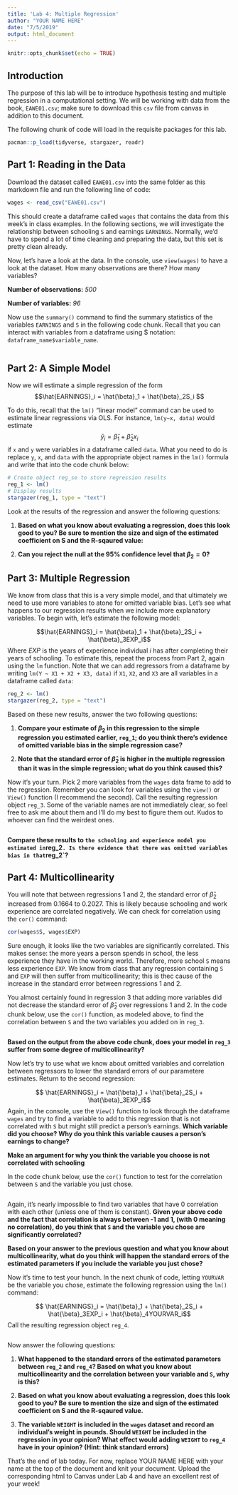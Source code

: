 ```yaml
---
title: 'Lab 4: Multiple Regression'
author: "YOUR NAME HERE"
date: "7/5/2019"
output: html_document
---
```


```r
knitr::opts_chunk$set(echo = TRUE)
```

## Introduction

The purpose of this lab will be to introduce hypothesis testing and multiple regression in a computational setting. We will be working with data from the book, `EAWE01.csv`; make sure to download this `csv` file from canvas in addition to this document. 

The following chunk of code will load in the requisite packages for this lab.

```r
pacman::p_load(tidyverse, stargazer, readr)
```

## Part 1: Reading in the Data

Download the dataset called `EAWE01.csv` into the same folder as this markdown file and run the following line of code:

```r
wages <- read_csv("EAWE01.csv")
```

This should create a dataframe called `wages` that contains the data from this week's in class examples. In the following sections, we will investigate the relationship between schooling `S` and earnings `EARNINGS`. Normally, we'd have to spend a lot of time cleaning and preparing the data, but this set is pretty clean already.

Now, let's have a look at the data. In the console, use `view(wages)` to have a look at the dataset. How many observations are there? How many variables? 

**Number of observations:** *500*

**Number of variables:** *96*

Now use the `summary()` command to find the summary statistics of the variables `EARNINGS` and `S` in the following code chunk. Recall that you can interact with variables from a dataframe using \$ notation: `dataframe_name$variable_name`.

```r

```

## Part 2: A Simple Model

Now we will estimate a simple regression of the form
$$\hat{EARNINGS}_i = \hat{\beta}_1 + \hat{\beta}_2S_i $$

To do this, recall that the `lm()` "linear model" command can be used to estimate linear regressions via OLS. For instance, `lm(y~x, data)` would estimate
$$\hat{y}_i = \hat{\beta}_1 + \hat{\beta}_2x_i $$
if `x` and `y` were variables in a dataframe called `data`. What you need to do is replace `y`, `x`, and `data` with the appropriate object names in the `lm()` formula and write that into the code chunk below:

```r
# Create object reg_se to store regression results
reg_1 <- lm()
# Display results
stargazer(reg_1, type = "text")
```

Look at the results of the regression and answer the following questions: 

1. **Based on what you know about evaluating a regression, does this look good to you? Be sure to mention the size and sign of the estimated coefficient on S and the R-sqaured value:**

2. **Can you reject the null at the 95% confidence level that $\beta_2 = 0$?**

## Part 3: Multiple Regression

We know from class that this is a very simple model, and that ultimately we need to use more variables to atone for omitted variable bias. Let's see what happens to our regression results when we include more explanatory variables. To begin with, let's estimate the following model:

$$\hat{EARNINGS}_i = \hat{\beta}_1 + \hat{\beta}_2S_i + \hat{\beta}_3EXP_i$$
Where $EXP$ is the years of experience individual $i$ has after completing their years of schooling. To estimate this, repeat the process from Part 2, again using the `lm` function. Note that we can add regressors from a dataframe by writing `lm(Y ~ X1 + X2 + X3, data)` if `X1`, `X2`, and `X3` are all variables in a dataframe called `data`:

```r
reg_2 <- lm()
stargazer(reg_2, type = "text")
```

Based on these new results, answer the two following questions:

1. **Compare your estimate of $\beta_2$ in this regression to the simple regression you estimated earlier, `reg_1`; do you think there's evidence of omitted variable bias in the simple regression case?**

2. **Note that the standard error of $\hat{\beta}_2$ is higher in the multiple regression than it was in the simple regression; what do you think caused this?**

Now it's your turn. Pick 2 more variables from the `wages` data frame to add to the regression. Remember you can look for variables using the `view()` or `View()` function (I recommend the second). Call the resulting regression object `reg_3`. Some of the variable names are not immediately clear, so feel free to ask me about them and I'll do my best to figure them out. Kudos to whoever can find the weirdest ones. 

```r

```

**Compare these results to `the schooling and experience model you estimated in `reg_2`. Is there evidence that there was omitted variables bias in that `reg_2`?**

## Part 4: Multicollinearity

You will note that between regressions 1 and 2, the standard error of $\hat{\beta}_2$ increased from 0.1664 to 0.2027. This is likely because schooling and work experience are correlated negatively. We can check for correlation using the `cor()` command:

```r
cor(wages$S, wages$EXP)
```

Sure enough, it looks like the two variables are significantly correlated. This makes sense: the more years a person spends in school, the less experience they have in the working world. Therefore, more school `S` means less experience `EXP`. We know from class that any regression containing `S` and `EXP` will then suffer from multicollinearity; this is thec cause of the increase in the standard error between regressions 1 and 2. 

You almost certainly found in regression 3 that adding more variables did not decrease the standard error of $\hat{\beta}_2$ over regressions 1 and 2. In the code chunk below, use the `cor()` function, as modeled above, to find the correlation between `S` and the two variables you added on in `reg_3`.

```r

```

**Based on the output from the above code chunk, does your model in `reg_3` suffer from some degree of multicollinearity?**

Now let's try to use what we know about omitted variables and correlation between regressors to lower the standard errors of our parametere estimates. Return to the second regression:

$$ \hat{EARNINGS}_i = \hat{\beta}_1 + \hat{\beta}_2S_i + \hat{\beta}_3EXP_i$$
Again, in the console, use the `View()` function to look through the dataframe `wages` and try to find a variable to add to this regression that is not correlated with `S` but might still predict a person's earnings. **Which variable did you choose? Why do you think this variable causes a person's earnings to change?**

**Make an argument for why you think the variable you choose is not correlated with schooling**

In the code chunk below, use the `cor()` function to test for the correlation between `S` and the variable you just chose.

```r

```

Again, it's nearly impossible to find two variables that have 0 correlation with each other (unless one of them is constant). **Given your above code and the fact that correlation is always between -1 and 1, (with 0 meaning no correlation), do you think that `S` and the variable you chose are significantly correlated?**

**Based on your answer to the previous question and what you know about multicollinearity, what do you think will happen the standard errors of the estimated parameters if you include the variable you just chose?**

Now it's time to test your hunch. In the next chunk of code, letting `YOURVAR` be the variable you chose, estimate the following regression using the `lm()` command:

$$ \hat{EARNINGS}_i = \hat{\beta}_1 + \hat{\beta}_2S_i + \hat{\beta}_3EXP_i + \hat{\beta}_4YOURVAR_i$$
Call the resulting regression object `reg_4`.

```r

```

Now answer the following questions:

1. **What happened to the standard errors of the estimated parameters between `reg_2` and `reg_4`? Based on what you know about multicollinearity and the correlation between your variable and `S`, why is this?**

2. **Based on what you know about evaluating a regression, does this look good to you? Be sure to mention the size and sign of the estimated coefficient on S and the R-sqaured value.**

3. **The variable `WEIGHT` is included in the `wages` dataset and record an individual's weight in pounds. Should `WEIGHT` be included in the regression in your opinion? What effect would adding `WEIGHT` to `reg_4` have in your opinion? (Hint: think standard errors)**

That's the end of lab today. For now, replace YOUR NAME HERE with your name at the top of the document and knit your document. Upload the corresponding html to Canvas under Lab 4 and have an excellent rest of your week!






